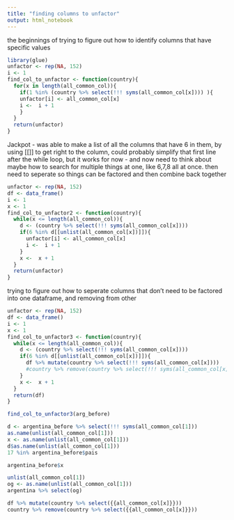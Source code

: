 ```yaml
---
title: "finding columns to unfactor"
output: html_notebook
---
```

the beginnings of trying to figure out how to identify columns that have specific values
```r
library(glue)
unfactor <- rep(NA, 152)
i <- 1
find_col_to_unfactor <- function(country){
  for(x in length(all_common_col)){
    if(1 %in% (country %>% select(!!! syms(all_common_col[x]))) ){
    unfactor[i] <- all_common_col[x]
    i <-  i + 1
    }
  }
  return(unfactor)
}

```


Jackpot - was able to make a list of all the columns that have 6 in them, by using [[]] to get right to the column, could probably simplify that first line after the while loop, but it works for now - and now need to think about maybe how to search for multiple things at one, like 6,7,8 all at once. then need to seperate so things can be factored and then combine back together
```r
unfactor <- rep(NA, 152)
df <- data_frame()
i <- 1
x <- 1
find_col_to_unfactor2 <- function(country){
  while(x <= length(all_common_col)){
    d <- (country %>% select(!!! syms(all_common_col[x])))
    if(6 %in% d[[unlist(all_common_col[x])]]){
      unfactor[i] <- all_common_col[x]
      i <-  i + 1
    }
    x <-  x + 1
  }
  return(unfactor)
}
```


trying to figure out how to seperate columns that don't need to be factored into one dataframe, and removing from other
```r
unfactor <- rep(NA, 152)
df <- data_frame()
i <- 1
x <- 1
find_col_to_unfactor3 <- function(country){
  while(x <= length(all_common_col)){
    d <- (country %>% select(!!! syms(all_common_col[x])))
    if(6 %in% d[[unlist(all_common_col[x])]]){
      df %>% mutate(country %>% select(!!! syms(all_common_col[x])))
      #country %>% remove(country %>% select(!!! syms(all_common_col[x])))
    }
    x <-  x + 1
  }
  return(df)
}
```


```r
find_col_to_unfactor3(arg_before)
```

```r
d <- argentina_before %>% select(!!! syms(all_common_col[1]))
as.name(unlist(all_common_col[1]))
x <- as.name(unlist(all_common_col[1]))
d$as.name(unlist(all_common_col[1]))
17 %in% argentina_before$pais
```

```r

argentina_before$x
```


```r
unlist(all_common_col[1])
og <- as.name(unlist(all_common_col[1]))
argentina %>% select(og)
```



```r
df %>% mutate(country %>% select({{all_common_col[x]}})) 
country %>% remove(country %>% select({{all_common_col[x]}}))
```

